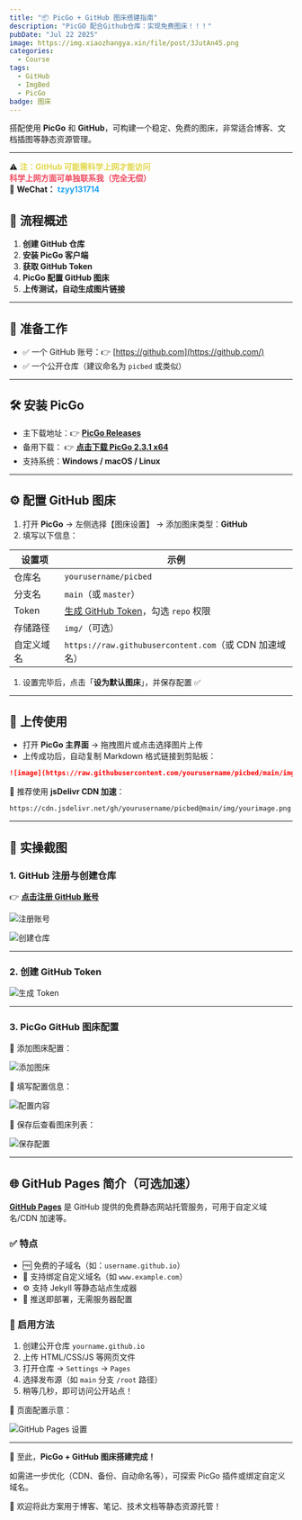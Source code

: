```yaml
---
title: "📦 PicGo + GitHub 图床搭建指南"
description: "PicGO 配合Github仓库：实现免费图床！！！"
pubDate: "Jul 22 2025"
image: https://img.xiaozhangya.xin/file/post/3JutAn45.png
categories:
  - Course
tags:
  - GitHub
  - ImgBed
  - PicGo
badge: 图床
---
```

搭配使用 **PicGo** 和 **GitHub**，可构建一个稳定、免费的图床，非常适合博客、文档插图等静态资源管理。

------

⚠️ <span style="color:#e2d849; font-weight: bold;">注：GitHub 可能需科学上网才能访问</span>  
<span style="color:#ef475d; font-weight: bold;">科学上网方面可单独联系我（完全无偿）</span>  
💬 **WeChat：** <span style="color:#1DA1F2; font-weight:bold;">tzyy131714</span>  

## 🚧 流程概述

1. **创建 GitHub 仓库**
2. **安装 PicGo 客户端**
3. **获取 GitHub Token**
4. **PicGo 配置 GitHub 图床**
5. **上传测试，自动生成图片链接**

------

## 🔧 准备工作

- ✅ 一个 GitHub 账号：👉 [https://github.com](https://github.com/)
- ✅ 一个公开仓库（建议命名为 `picbed` 或类似）

------

## 🛠️ 安装 PicGo

- 主下载地址：👉 [**PicGo Releases**](https://github.com/Molunerfinn/PicGo/releases)
- 备用下载： 👉 [**点击下载 PicGo 2.3.1 x64**](https://op.xiaozhangya.xin/software/PicGo-Setup-2.3.1-x64.exe)
- 支持系统：**Windows / macOS / Linux**

------

## ⚙️ 配置 GitHub 图床

1. 打开 **PicGo** → 左侧选择【图床设置】 → 添加图床类型：**GitHub**
2. 填写以下信息：

| **设置项** | **示例**                                                     |
| ---------- | ------------------------------------------------------------ |
| 仓库名     | `yourusername/picbed`                                        |
| 分支名     | `main`（或 `master`）                                        |
| Token      | [生成 GitHub Token](https://github.com/settings/tokens)，勾选 `repo` 权限 |
| 存储路径   | `img/`（可选）                                               |
| 自定义域名 | `https://raw.githubusercontent.com`（或 CDN 加速域名）       |

1. 设置完毕后，点击「**设为默认图床**」，并保存配置 ✅

------

## 🚀 上传使用

- 打开 **PicGo 主界面** → 拖拽图片或点击选择图片上传
- 上传成功后，自动复制 Markdown 格式链接到剪贴板：

```markdown
![image](https://raw.githubusercontent.com/yourusername/picbed/main/img/yourimage.png)
```


📌 推荐使用 **jsDelivr CDN 加速**：

```markdown
https://cdn.jsdelivr.net/gh/yourusername/picbed@main/img/yourimage.png
```

------

## 📁 实操截图

### 1. GitHub 注册与创建仓库

👉 [**点击注册 GitHub 账号**](https://github.com/signup)

![注册账号](https://picbed.xiaozhangya.xin/picbed/picgo-github/20250708233052803.png)

![创建仓库](https://picbed.xiaozhangya.xin/picbed/picgo-github/20250708234253092.png)

------

### 2. 创建 GitHub Token

![生成 Token](https://picbed.xiaozhangya.xin/picbed/picgo-github/20250709000417470.png)

------

### 3. PicGo GitHub 图床配置

📁 添加图床配置：

![添加图床](https://picbed.xiaozhangya.xin/picbed/picgo-github/20250709001039193.png)

📝 填写配置信息：

![配置内容](https://picbed.xiaozhangya.xin/picbed/picgo-github/20250709002102369.png)

💾 保存后查看图床列表：

![保存配置](https://picbed.xiaozhangya.xin/picbed/picgo-github/20250709004155718.png)

------

## 🌐 GitHub Pages 简介（可选加速）

[**GitHub Pages**](https://pages.github.com/) 是 GitHub 提供的免费静态网站托管服务，可用于自定义域名/CDN 加速等。

### ✅ 特点

- 🆓 免费的子域名（如：`username.github.io`）
- 🔧 支持绑定自定义域名（如 `www.example.com`）
- ⚙️ 支持 Jekyll 等静态站点生成器
- 🚀 推送即部署，无需服务器配置

### 🚀 启用方法

1. 创建公开仓库 `yourname.github.io`
2. 上传 HTML/CSS/JS 等网页文件
3. 打开仓库 → `Settings` → `Pages`
4. 选择发布源（如 `main` 分支 `/root` 路径）
5. 稍等几秒，即可访问公开站点！

📸 页面配置示意：

![GitHub Pages 设置](https://picbed.xiaozhangya.xin/picbed/picgo-github/20250709003908369.png)

------

🎉 至此，**PicGo + GitHub 图床搭建完成！**

如需进一步优化（CDN、备份、自动命名等），可探索 PicGo 插件或绑定自定义域名。

🚀 欢迎将此方案用于博客、笔记、技术文档等静态资源托管！